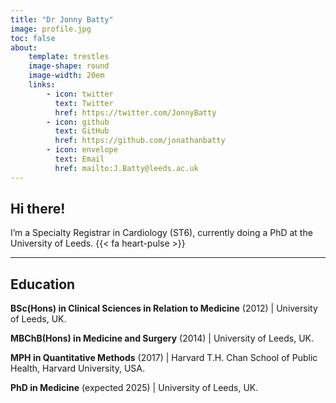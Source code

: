 ```yaml
---
title: "Dr Jonny Batty"
image: profile.jpg
toc: false
about:
    template: trestles
    image-shape: round
    image-width: 20em
    links:
        - icon: twitter
          text: Twitter
          href: https://twitter.com/JonnyBatty
        - icon: github
          text: GitHub
          href: https://github.com/jonathanbatty
        - icon: envelope
          text: Email
          href: mailto:J.Batty@leeds.ac.uk
---
```


## Hi there!
I'm a Specialty Registrar in Cardiology (ST6), currently doing a PhD at the University of Leeds. {{< fa heart-pulse >}} 

---

## Education
**BSc(Hons) in Clinical Sciences in Relation to Medicine** (2012) | University of Leeds, UK.

**MBChB(Hons) in Medicine and Surgery** (2014) | University of Leeds, UK.

**MPH in Quantitative Methods** (2017) | Harvard T.H. Chan School of Public Health, Harvard University, USA.

**PhD in Medicine** (expected 2025) | University of Leeds, UK.
